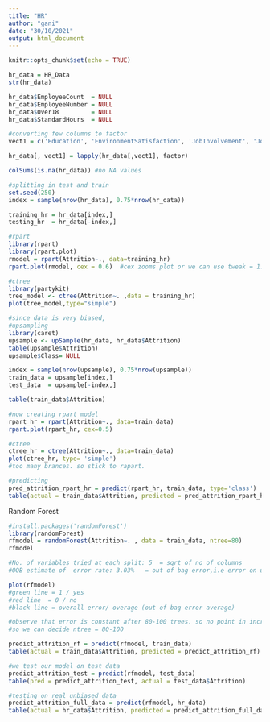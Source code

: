 ---
title: "HR"
author: "gani"
date: "30/10/2021"
output: html_document
---

```{r setup, include=FALSE}
knitr::opts_chunk$set(echo = TRUE)
```

```{r import data and cleaning}
hr_data = HR_Data
str(hr_data)

hr_data$EmployeeCount  = NULL
hr_data$EmployeeNumber = NULL
hr_data$Over18         = NULL
hr_data$StandardHours  = NULL

#converting few columns to factor
vect1 = c('Education', 'EnvironmentSatisfaction', 'JobInvolvement', 'JobLevel', 'JobSatisfaction', 'PerformanceRating', 'RelationshipSatisfaction', 'StockOptionLevel', 'WorkLifeBalance')

hr_data[, vect1] = lapply(hr_data[,vect1], factor)

colSums(is.na(hr_data)) #no NA values
```

```{r model creation}

#splitting in test and train
set.seed(250)
index = sample(nrow(hr_data), 0.75*nrow(hr_data))

training_hr = hr_data[index,]
testing_hr  = hr_data[-index,]

#rpart
library(rpart)
library(rpart.plot)
rmodel = rpart(Attrition~., data=training_hr)
rpart.plot(rmodel, cex = 0.6)  #cex zooms plot or we can use tweak = 1.6

#ctree
library(partykit)
tree_model <- ctree(Attrition~. ,data = training_hr)
plot(tree_model,type="simple")
```

```{r upsampling}
#since data is very biased,
#upsampling
library(caret)
upsample <- upSample(hr_data, hr_data$Attrition)
table(upsample$Attrition)
upsample$Class= NULL

index = sample(nrow(upsample), 0.75*nrow(upsample))
train_data = upsample[index,]
test_data  = upsample[-index,]

table(train_data$Attrition)

#now creating rpart model
rpart_hr = rpart(Attrition~., data=train_data)
rpart.plot(rpart_hr, cex=0.5)

#ctree
ctree_hr = ctree(Attrition~., data=train_data)
plot(ctree_hr, type= 'simple')
#too many brances. so stick to rapart.

#predicting
pred_attrition_rpart_hr = predict(rpart_hr, train_data, type='class')
table(actual = train_data$Attrition, predicted = pred_attrition_rpart_hr)
```


########### Random Forest ################

``` {r random forest}
#install.packages('randomForest')
library(randomForest)
rfmodel = randomForest(Attrition~. , data = train_data, ntree=80)
rfmodel

#No. of variables tried at each split: 5  = sqrt of no of columns
#OOB estimate of  error rate: 3.03%   = out of bag error,i.e error on unselected samples (average of class.error)

plot(rfmodel)
#green line = 1 / yes
#red line  = 0 / no
#black line = overall error/ overage (out of bag error average)

#observe that error is constant after 80-100 trees. so no point in increasing trees beyond that
#so we can decide ntree = 80-100

predict_attrition_rf = predict(rfmodel, train_data)
table(actual = train_data$Attrition, predicted = predict_attrition_rf)  #100% accuracy

#we test our model on test data
predict_attrition_test = predict(rfmodel, test_data)
table(pred = predict_attrition_test, actual = test_data$Attrition)

#testing on real unbiased data
predict_attrition_full_data = predict(rfmodel, hr_data)
table(actual = hr_data$Attrition, predicted = predict_attrition_full_data)
```
